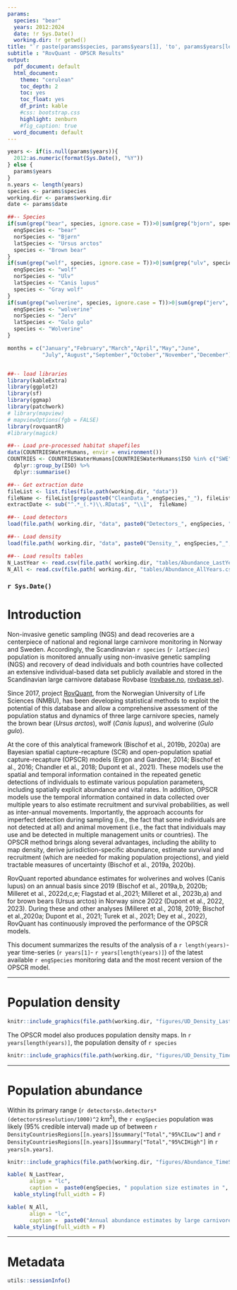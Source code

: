 ```yaml
---
params:
  species: "bear"
  years: 2012:2024
  date: !r Sys.Date()   
  working.dir: !r getwd()
title: "`r paste(params$species, params$years[1], 'to', params$years[length(params$years)])`"
subtitle : "RovQuant - OPSCR Results"
output:
  pdf_document: default
  html_document: 
    theme: "cerulean" 
    toc_depth: 2
    toc: yes
    toc_float: yes
    df_print: kable
    #css: bootstrap.css
    highlight: zenburn
    #fig_caption: true
  word_document: default
---
```



```r
years <- if(is.null(params$years)){ 
  2012:as.numeric(format(Sys.Date(), "%Y"))
} else { 
  params$years
}
n.years <- length(years)
species <- params$species
working.dir <- params$working.dir
date <- params$date

##-- Species
if(sum(grep("bear", species, ignore.case = T))>0|sum(grep("bjorn", species, ignore.case = T))>0){
  engSpecies <- "bear"
  norSpecies <- "Bjørn"
  latSpecies <- "Ursus arctos"
  species <- "Brown bear"
}
if(sum(grep("wolf", species, ignore.case = T))>0|sum(grep("ulv", species, ignore.case = T))>0){
  engSpecies <- "wolf"
  norSpecies <- "Ulv"
  latSpecies <- "Canis lupus"
  species <- "Gray wolf"
}
if(sum(grep("wolverine", species, ignore.case = T))>0|sum(grep("jerv", species, ignore.case = T))>0){
  engSpecies <- "wolverine"
  norSpecies <- "Jerv"
  latSpecies <- "Gulo gulo"
  species <- "Wolverine"
}

months = c("January","February","March","April","May","June",
           "July","August","September","October","November","December")


##-- load libraries
library(kableExtra)
library(ggplot2)
library(sf)
library(ggmap)
library(patchwork)
# library(mapview)
# mapviewOptions(fgb = FALSE)
library(rovquantR)
#library(magick)

##-- Load pre-processed habitat shapefiles
data(COUNTRIESWaterHumans, envir = environment()) 
COUNTRIES <- COUNTRIESWaterHumans[COUNTRIESWaterHumans$ISO %in% c("SWE","NOR"), ] %>%
  dplyr::group_by(ISO) %>%
  dplyr::summarise()

##-- Get extraction date
fileList <- list.files(file.path(working.dir, "data")) 
fileName <- fileList[grep(paste0("CleanData_",engSpecies,"_"), fileList)]
extractDate <- sub("^.*_(.*)\\.RData$", "\\1",  fileName)

##-- Load detectors
load(file.path( working.dir, "data", paste0("Detectors_", engSpecies, "_", date, ".RData")))

##-- Load density
load(file.path( working.dir, "data", paste0("Density_", engSpecies,"_", date, ".RData")))

##-- Load results tables
N_LastYear <- read.csv(file.path( working.dir, "tables/Abundance_LastYearPerSex.csv"))
N_All <- read.csv(file.path( working.dir, "tables/Abundance_AllYears.csv"))
```

### `r Sys.Date()`


# Introduction

Non-invasive genetic sampling (NGS) and dead recoveries are a centerpiece of national and regional large carnivore monitoring in Norway and Sweden. Accordingly, the Scandinavian `r species` (*`r latSpecies`*) population is monitored annually using non-invasive genetic sampling (NGS) and recovery of dead individuals and both countries have collected an extensive individual-based data set publicly available and stored in the Scandinavian large carnivore database Rovbase ([rovbase.no](https://www.rovbase.no/), [rovbase.se]( https://www.rovbase.se/)).

Since 2017, project [RovQuant](https://www.nmbu.no/en/projects/rovquant), from the Norwegian University of Life Sciences (NMBU), has been developing statistical methods to exploit the potential of this database and allow a comprehensive assessment of the population status and dynamics of three large carnivore species, namely the brown bear (*Ursus arctos*), wolf (*Canis lupus*), and wolverine (*Gulo gulo*). 

At the core of this analytical framework (Bischof et al., 2019b, 2020a) are Bayesian spatial capture-recapture (SCR) and open-population spatial capture-recapture (OPSCR) models (Ergon and Gardner, 2014; Bischof et al., 2016; Chandler et al., 2018; Dupont et al., 2021). These models use the spatial and temporal information contained in the repeated genetic detections of individuals to estimate various population parameters, including spatially explicit abundance and vital rates. In addition, OPSCR models use the temporal information contained in data collected over multiple years to also estimate recruitment and survival probabilities, as well as inter-annual movements. Importantly, the approach accounts for imperfect detection during sampling (i.e., the fact that some individuals are not detected at all) and animal movement (i.e., the fact that individuals may use and be detected in multiple management units or countries). The OPSCR method brings along several advantages, including the ability to map density, derive jurisdiction-specific abundance, estimate survival and recruitment (which are needed for making population projections), and yield tractable measures of uncertainty (Bischof et al., 2019a, 2020b).

RovQuant reported abundance estimates for wolverines and wolves (Canis lupus) on an annual basis since 2019 (Bischof et al., 2019a,b, 2020b; Milleret et al., 2022d,c,e; Flagstad et al.,2021; Milleret et al., 2023b,a) and for brown bears (Ursus arctos) in Norway since 2022 (Dupont et al., 2022, 2023). During these and other analyses (Milleret et al., 2018, 2019; Bischof et al.,2020a; Dupont et al., 2021; Turek et al., 2021; Dey et al., 2022), RovQuant has continuously improved the performance of the OPSCR models.

This document summarizes the results of the analysis of a `r length(years)`-year time-series (`r years[1]`- `r years[length(years)]`) of the latest available `r engSpecies` monitoring data and the most recent version of the OPSCR model. 

------------------------------------------------------------------------


# Population density


```r
knitr::include_graphics(file.path(working.dir, "figures/UD_Density_LastYear.png"))
```

The OPSCR model also produces population density maps. In `r years[length(years)]`, the population density of `r species`

```r
knitr::include_graphics(file.path(working.dir, "figures/UD_Density_TimeSeries.png"))
```

------------------------------------------------------------------------


# Population abundance

Within its primary range (`r detectors$n.detectors*(detectors$resolution/1000)^2` $km^{2}$), the `r engSpecies` population was likely (95% credible interval) made up of between `r DensityCountriesRegions[[n.years]]$summary["Total","95%CILow"]` and `r DensityCountriesRegions[[n.years]]$summary["Total","95%CIHigh"]` in `r years[n.years]`.


```r
knitr::include_graphics(file.path(working.dir, "figures/Abundance_TimeSeries.png"))
```


```r
kable( N_LastYear, 
       align = "lc",
       caption =  paste0(engSpecies, " population size estimates in ", years[n.years]," by sex and large carnivore management region within the main population range. Only management units that are within or that intersect the study area are included in the table. Readers should focus on the 95% credible interval provided in parentheses as these - unlike mean values - convey uncertainty inherent in abundance estimates. Numbers are based on estimated AC locations. Combined female-male estimates were obtained by joining sex-specific posterior distributions. Rounding may result in small deviations between total estimates and the sum of the estimates for constituent regions.")) %>%
  kable_styling(full_width = F)
```

```r
kable( N_All, 
       align = "lc",
       caption =  paste0("Annual abundance estimates by large carnivore management regions. Estimates are based on activity center locations estimated by the open-population spatial capture-recapture (OPSCR) model. Credible intervals (95%) are shown in parentheses. Small deviations between the total estimate and the sum of abundance estimates from the constituent subregions may arise due to rounding.")) %>%
  kable_styling(full_width = F)
```



------------------------------------------------------------------------

# Metadata

```r
utils::sessionInfo()
```
